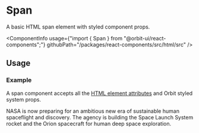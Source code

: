 
<Meta
    title="Html elements/Span"
    id="html-span"
/>

# Span

<Tagline>A basic HTML span element with styled component props.</Tagline>

<ComponentInfo
    usage={"import { Span } from \"@orbit-ui/react-components\";"}
    githubPath="/packages/react-components/src/html/src"
/>

## Usage

### Example

A span component accepts all the [HTML element attributes](https://developer.mozilla.org/en-US/docs/Web/HTML/Element/span) and Orbit styled system props.

<Preview>
    <Story name="example">
        <Span color="cloud-10">NASA is now preparing for an ambitious new era of sustainable human spaceflight and discovery. The agency is building the Space Launch System rocket and the Orion spacecraft for human deep space exploration.</Span>
    </Story>
</Preview>
